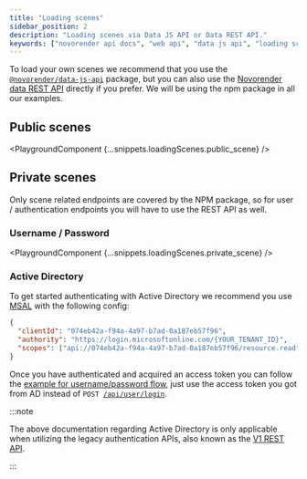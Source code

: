 ```yaml
---
title: "Loading scenes"
sidebar_position: 2
description: "Loading scenes via Data JS API or Data REST API."
keywords: ["novorender api docs", "web api", "data js api", "loading scenes"]
---
```



To load your own scenes we recommend that you use the [`@novorender/data-js-api`](https://docs.novorender.com/docs/data-js-api) package, but you can also use the [Novorender data REST API](https://docs.novorender.com/docs/category/data-rest-api-v1) directly if you prefer.
We will be using the npm package in all our examples.

## Public scenes

<PlaygroundComponent {...snippets.loadingScenes.public_scene} />

## Private scenes

Only scene related endpoints are covered by the NPM package, so for user / authentication endpoints you will have to use the REST API as well.

### Username / Password

<PlaygroundComponent {...snippets.loadingScenes.private_scene} />

### Active Directory

To get started authenticating with Active Directory we recommend you use [MSAL](https://learn.microsoft.com/en-us/azure/active-directory/develop/msal-overview) with the following config:

```json
{
  "clientId": "074eb42a-f94a-4a97-b7ad-0a187eb57f96",
  "authority": "https://login.microsoftonline.com/{YOUR_TENANT_ID}",
  "scopes": ["api://074eb42a-f94a-4a97-b7ad-0a187eb57f96/resource.read", "api://074eb42a-f94a-4a97-b7ad-0a187eb57f96/scene.edit"]
}
```

Once you have authenticated and acquired an access token you can follow the [example for username/password flow](#username--password), just use the access token you got from AD instead of <code>POST [/api/user/login](https://docs.novorender.com/docs/rest-api/login)</code>.

:::note

The above documentation regarding Active Directory is only applicable when utilizing the legacy authentication APIs, also known as the [V1 REST API](https://docs.novorender.com/docs/category/data-rest-api-v1).

:::
